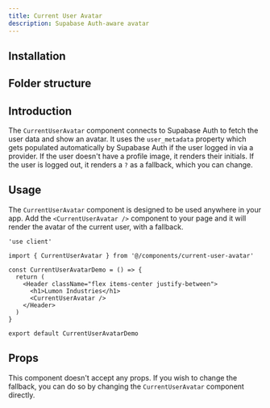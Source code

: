 ```yaml
---
title: Current User Avatar
description: Supabase Auth-aware avatar
---
```


<ComponentPreview name="current-user-avatar-demo" showCode={false} />

## Installation

<BlockItem
  name="current-user-avatar-nextjs"
  description="Renders the avatar of the current user."
/>

## Folder structure

<RegistryBlock itemName="current-user-avatar-nextjs" />

## Introduction

The `CurrentUserAvatar` component connects to Supabase Auth to fetch the user data and show an avatar. It uses the `user_metadata`
property which gets populated automatically by Supabase Auth if the user logged in via a provider. If the user doesn't have a profile image, it renders their initials. If the user is logged out, it renders a `?` as a fallback, which you can change.

## Usage

The `CurrentUserAvatar` component is designed to be used anywhere in your app. Add the `<CurrentUserAvatar />` component to your page and it will render the avatar of the current user, with a fallback.

```tsx
'use client'

import { CurrentUserAvatar } from '@/components/current-user-avatar'

const CurrentUserAvatarDemo = () => {
  return (
    <Header className="flex items-center justify-between">
      <h1>Lumon Industries</h1>
      <CurrentUserAvatar />
    </Header>
  )
}

export default CurrentUserAvatarDemo
```

## Props

This component doesn't accept any props. If you wish to change the fallback, you can do so by changing the `CurrentUserAvatar` component directly.
